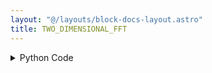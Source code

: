 ```yaml
---
layout: "@/layouts/block-docs-layout.astro"
title: TWO_DIMENSIONAL_FFT
---
```



<PythonDocsDisplay docstring={docstring} />

<details>
<summary>Python Code</summary>
```python
from scipy import fft
from flojoy import flojoy, DataFrame, Matrix, Image, Grayscale
from typing import Literal
from PIL import Image as PillowImage
import pandas as pd
import numpy as np


def extrapolate(x):
    return (x - x.min()) / (x.max() - x.min())


@flojoy
def TWO_DIMENSIONAL_FFT(
    default: Grayscale | DataFrame | Image | Matrix,
    real_signal: bool = True,
    color: Literal["red", "green", "blue", "grayscale"] = "red",
) -> Matrix | DataFrame | Image:
    """The TWO_DIMENSIONAL_FFT node performs a two-dimensional fast fourier transform function on the input matrix.

    With the FFT algorithm, the input matrix will undergo a change of basis from the space domain into the frequency domain.

    grayscale, dataframe, image, or matrix

    Inputs
    ------
    default : Grayscale|DataFrame|Image|Matrix
        The 2D data to apply 2DFFT to.

    Parameters
    ----------
    real_signal : bool
        true if the input matrix consists of only real numbers, false otherwise
    color : select
        if the input is an RGBA or RGB image, this parameter selects the color channel to perform the FFT on

    Returns
    -------
    Matrix if input is Matrix
        m: the matrix after 2DFFT
    DataFrame if input is Dataframe
        m: the dataframe after 2DFFT
    Image
        the frequency spectrum of the color channel
    """

    match default:
        case Grayscale() | Matrix():
            input = default.m
            fourier = fft.rfft2(input) if real_signal else fft.fft2(input)
            if isinstance(default, Matrix):
                fourier = fourier.real
                return Matrix(m=fourier)
        case DataFrame():
            input: pd.DataFrame = pd.DataFrame(default.m)
            fourier = fft.rfft2(input) if real_signal else fft.fft2(input)
            fourier = fourier.real
            result = pd.DataFrame(columns=fourier.columns, index=fourier.index)
            return DataFrame(m=result)
        case Image():
            red = default.r
            green = default.g
            blue = default.b
            alpha = default.a
            if color == "grayscale":
                if alpha is None:
                    rgba_image = np.stack((red, green, blue), axis=2)
                else:
                    rgba_image = np.stack((red, green, blue, alpha), axis=2)
                try:
                    image = PillowImage.fromarray(rgba_image)
                except TypeError:
                    image = PillowImage.fromarray((rgba_image * 255).astype(np.uint8))
                image = image.convert("L")
                grayscale = np.array(image)
                fourier = fft.rfft2(grayscale) if real_signal else fft.fft2(grayscale)
            else:
                fourier = (
                    fft.rfft2(locals()[color], axes=[0, 1])
                    if real_signal
                    else fft.fft2(locals()[color], axes=[0, 1])
                )

    fourier = np.log10(np.abs(fourier))
    fourier = extrapolate(fourier)
    return Image(r=fourier, g=fourier, b=fourier, a=None)

```
[Find this Flojoy Block on GitHub](https://github.com/flojoy-ai/blocks/blob/main/blocks/TRANSFORMERS/SIGNAL_PROCESSING/TWO_DIMENSIONAL_FFT/TWO_DIMENSIONAL_FFT.py)
</details>

## Example

<GetHelpWidget />

<AppDisplay app={app} blockName="TWO_DIMENSIONAL_FFT" client:visible />

In this example, the `SKIMAGE` node provides an astronaut image in RGB scale.

The image is then passed down to the `TWO_DIMENSIONAL_FFT` node where discrete fourier transform is applied across all pixels in the image. 
Note that since the image is in RGB, the DFT can only be applied to one color channel or the grayscale version of the original image. 
In this example, DFT is applied to the red channel.
